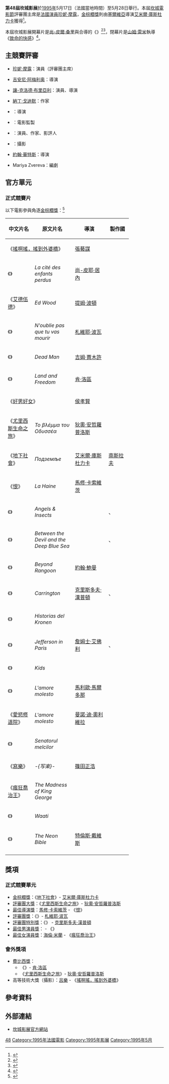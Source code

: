 {{Infobox Film Festival
| name = 1995 Cannes Film Festival
| image = <!-- 檔案不存在 CFF95poster.jpg ，可從英文維基百科取得 -->
| caption = Official poster of the 50th Cannes Film Festival an original illustration by Ryszard Horowitz<ref>{{cite news|url=http://www.festival-cannes.fr/en/archives/1995/posters.html|title=Posters 1995|accessdate=2013-12-10|archive-date=2015-01-03|archive-url=https://web.archive.org/web/20150103061343/http://www.festival-cannes.fr/en/archives/1995/posters.html|dead-url=no}}</ref>
| host = Carole Bouquet
| number = 24（正式競賽）<ref>{{cite news|url=http://www.festival-cannes.fr/en/archives/1995/allSelections.html|title=Official Selection 1995 : All the Selection|accessdate=2013-12-14|archive-date=2013-12-14|archive-url=https://web.archive.org/web/20131214194845/http://www.festival-cannes.fr/en/archives/1995/allSelections.html|dead-url=no}}</ref><br/>26 ([[一種注目|一種注目]])<br/>5 (非競賽片)<br/>10 ([[短片|短片]])
| opening = ''[[驚異狂想曲|驚異狂想曲]]''
| closing = ''[[致命的快感|致命的快感]]''
| location = 坎城
| awards         = [[金棕櫚獎|金棕櫚獎]]
| date           = {{Start date|1995|05|17|df=y}} – {{End date|1995|05|28|df=y}} 
| founded        = 1946
| website = {{URL|festival-cannes.com/en}}
}}

'''第48屆坎城影展'''於[[1995年電影|1995年]]5月17日（法國當地時間）至5月28日舉行。本屆[[坎城電影節|坎城電影節]]評審團主席是[[法國|法國]][[演員|演員]][[珍妮·摩露|珍妮·摩露]]，[[金棕櫚獎|金棕櫚獎]]則由[[塞爾維亞|塞爾維亞]]導演[[艾米爾·庫斯杜力卡|艾米爾·庫斯杜力卡]]獲得<ref>{{cite news|url=http://www.festival-cannes.fr/en/archives/1995/allAward.html|title=Awards 1995 : All Awards|accessdate=2013-12-10|archive-date=2016-08-18|archive-url=https://web.archive.org/web/20160818201935/http://www.festival-cannes.fr/en/archives/1995/allAward.html|dead-url=no}}</ref>。

本屆坎城影展開幕片是[[尚-皮爾·桑里|尚-皮爾·桑里]]與{{link-fr|馬克·卡侯|Marc Caro}}合導的《{{link-fr|驚異狂想曲|La cité des enfants perdus}}》<ref>{{cite news|url=http://www.sfgate.com/entertainment/article/U-S-Films-Top-Lineup-At-Cannes-Festival-48th-3035051.php|title=U.S. Films Top Lineup At Cannes Festival / 48th annual event begins May 17|accessdate=2013-12-10|work=The San Francisco Chronicle|first=Christopher|last=Burns|date=1995-04-26|archive-date=2020-03-26|archive-url=https://web.archive.org/web/20200326190234/https://www.sfgate.com/entertainment/article/U-S-Films-Top-Lineup-At-Cannes-Festival-48th-3035051.php|dead-url=no}}</ref><ref>{{cite news|url=http://www.apnewsarchive.com/1995/Cannes-Film-Festival-Opens/id-8dc6837e376a63941acf4dcb7c0c7126|title=CANNES FILM FESTIVAL OPENS|accessdate=2013-12-10|archive-date=2017-11-29|archive-url=https://web.archive.org/web/20171129072349/http://www.apnewsarchive.com/1995/Cannes-Film-Festival-Opens/id-8dc6837e376a63941acf4dcb7c0c7126|dead-url=no}}</ref>，閉幕片是[[山姆·雷米|山姆·雷米]]執導《[[致命的快感|致命的快感]]》<ref>{{cite news|url=http://www.independent.co.uk/arts-entertainment/the-man-from-cannes-says-yes-1617259.html|title=The man from Cannes says yes|accessdate=2013-12-10|location=London|work=The Independent|date=1995-04-27|archive-date=2020-03-26|archive-url=https://web.archive.org/web/20200326190214/https://www.independent.co.uk/arts-entertainment/the-man-from-cannes-says-yes-1617259.html|dead-url=no}}</ref>。

==主競賽評審==
*{{flagicon|France}}[[珍妮·摩露|珍妮·摩露]]：演員（評審團主席）
*{{flagicon|Italy}}[[吉安尼·阿梅利奥|吉安尼·阿梅利奥]]：導演
*{{flagicon|France}}[[讓-克洛德·布里亞利|讓-克洛德·布里亞利]]：演員、導演
*{{flagicon|South Africa}}[[納丁·戈迪默|納丁·戈迪默]]：作家
*{{flagicon|Burkina Faso}}{{link-en|蓋斯頓·卡柏|Gaston Kaboré}} ：導演
*{{flagicon|France}}{{link-en|米雪勒・瑞|Michèle Ray-Gavras}}：電影監製
*{{flagicon|Mexico}}{{link-en|埃米利奧·加西亞·里拉|Emilio Garcia Riera}}：演員、作家、影評人
*{{flagicon|France}}{{link-en|菲利普·魯斯洛特|Philippe Rousselot}}：攝影
*{{flagicon|USA}}[[約翰·華特斯|約翰·華特斯]]：導演
*{{flagicon|Russia}}Mariya Zvereva：編劇

== 官方單元 ==
=== 正式競賽片 ===
以下電影參與角逐[[金棕櫚獎|金棕櫚獎]]：<ref name="selection">{{cite web|url=http://www.festival-cannes.fr/en/archives/1995/allSelections.html |title=Official Selection 1995: All the Selection |work=festival-cannes.fr |deadurl=yes |archiveurl=https://web.archive.org/web/20131214194845/http://www.festival-cannes.fr/en/archives/1995/allSelections.html |archivedate=2013-12-14 }}</ref>
{| class="sortable wikitable" width="85%" cellpadding="5"
|-
!width="20%"| 中文片名
!width="30%"| 原文片名
!width="25%"| 導演
!width="17%"| 製作國
|-
|colspan=2 | 《[[搖啊搖，搖到外婆橋|搖啊搖，搖到外婆橋]]》 || [[張藝謀|張藝謀]] || {{CHN}}
|-
| 《{{link-fr|驚異狂想曲|La cité des enfants perdus}}》 || ''La cité des enfants perdus''  || [[尚-皮爾·桑里|尚-皮耶·居內]]<br>{{link-fr|馬克·卡侯|Marc Caro}} || {{FRA}}
|-
| 《[[艾德·伍德_(电影)|艾德伍德]]》 || ''Ed Wood'' || [[蒂姆·伯頓|提姆·波頓]] || {{USA}}
|-
| 《{{link-fr|不要忘記你將死|N'oublie pas que tu vas mourir}}》 || ''N'oublie pas que tu vas mourir'' || [[札維耶·波瓦|札維耶·波瓦]] || {{FRA}}
|-
| 《{{link-en|你看見死亡的顏色嗎？|Dead Man}}》 || ''Dead Man'' || [[吉姆·賈木許|吉姆·賈木許]] || {{USA}}
|-
| 《{{link-en|以祖國之名|Land and Freedom}}》 || ''Land and Freedom'' || [[肯·洛區|肯·洛區]] || {{UK}}
|-
|colspan=2 | 《[[好男好女|好男好女]]》 || [[侯孝賢|侯孝賢]] || {{TWN}}
|-
| 《[[尤里西斯生命之旅|尤里西斯生命之旅]]》 || ''Το βλέμμα του Οδυσσέα'' || [[泰奧·安哲羅普洛斯|狄奧·安哲羅普洛斯]] || {{GRE}}
|-style="background:#FFF179;"
| 《[[地下社會|地下社會]]》 || ''Подземље '' || [[艾米爾·庫斯杜力卡|艾米爾·庫斯杜力卡]] || {{flagicon|FR Yugoslavia}}[[南斯拉夫聯盟共和國|南斯拉夫]]
|-
| 《[[恨_(1995年電影)|恨]]》 || ''La Haine'' || [[馬修·卡索維茨|馬修·卡索維茨]] || {{FRA}}
|-
| 《{{link-en|情色風暴|Angels & Insects}}》 || ''Angels & Insects'' || {{link-en|菲力普·哈斯|Philip Haas}} || {{USA}}、{{UK}}
|-
| 《{{link-fr|惡魔與深藍海|Between the Devil and the Deep Blue Sea}}》 || ''Between the Devil and the Deep Blue Sea'' || {{link-fr|馬里翁·昂塞爾|Marion Hänsel}} || {{FRA}}、{{BEL}}
|-
| 《{{link-en|遠東之旅|Beyond Rangoon}}》 || ''Beyond Rangoon'' || [[約翰·鮑曼_(導演)|約翰·鮑曼]] || {{USA}}
|-
| 《{{link-en|玻璃情人|Carrington (film)}}》 || ''Carrington'' || [[基斯杜化·咸頓|克里斯多夫·漢普頓]] || {{UK}}、{{FRA}}
|-
| 《{{link-es|柯羅內的故事|Historias del Kronen (película)}}》 || ''Historias del Kronen'' || {{link-es|蒙索·阿曼達斯|Montxo Armendáriz}} || {{ESP}}
|-
| 《{{link-en|總統的秘密情人|Jefferson in Paris}}》 || ''Jefferson in Paris'' || [[詹姆士·艾佛利|詹姆士·艾佛利]] || {{USA}}、{{FRA}}
|-
| 《{{link-en|衝擊年代|Kids (film)}}》 || ''Kids'' || {{link-en|賴瑞·克拉克|Larry Clark}} || {{USA}}
|-
| 《{{link-it|骯髒的愛情|L'amore molesto}}》 || ''L'amore molesto'' || [[馬利歐·馬爾多那|馬利歐·馬爾多那]] || {{ITA}}
|-
| 《[[愛慾修道院|愛慾修道院]]》 || ''L'amore molesto'' || [[曼諾·迪·奧利維拉|曼諾·迪·奧利維拉]] || {{POR}}
|-
| 《{{link-ro|蝸牛參議員|Senatorul melcilor}}》 || ''Senatorul melcilor'' || {{link-ro|米爾切亞·丹流克|Mircea Daneliuc}} || {{ROM}}
|-
| 《[[寫樂_(電影)|寫樂]]》 || ''-{写楽}-'' || [[篠田正浩|篠田正浩]] || {{JPN}}
|-
| 《[[神經大帝|瘋狂喬治王]]》 || ''The Madness of King George'' || {{link-en|尼可拉斯·海納|Nicholas Hytner}} || {{UK}}
|-
| 《{{link-en|時間 (1995年電影)|Waati|時間}}》 || ''Waati'' || {{link-en|蘇雷曼·西塞|Souleymane Cissé}} || {{MLI}}
|-
| 《{{link-en|霓虹寶典|The Neon Bible (film)}}》 || ''The Neon Bible'' || [[特倫斯·戴維斯|特倫斯·戴維斯]] || {{UK}}
|-
|}

== 獎項 ==
=== 正式競賽單元 ===
*[[金棕櫚獎|金棕櫚獎]]：《[[地下社會|地下社會]]》- [[艾米爾·庫斯杜力卡|艾米爾·庫斯杜力卡]]
*[[评审团大奖_(戛纳电影节)|評審團大獎]]：《[[尤里西斯生命之旅|尤里西斯生命之旅]]》- [[泰奧·安哲羅普洛斯|狄奧·安哲羅普洛斯]]
*[[最佳導演獎_(坎城影展)|最佳導演獎]]：[[馬修·卡索維茨|馬修·卡索維茨]] - 《[[恨_(1995年電影)|恨]]》
*[[坎城影展評審團獎|評審團獎]]：《{{link-fr|不要忘記你將死|N'oublie pas que tu vas mourir}}》- [[札維耶·波瓦|札維耶·波瓦]]
*[[坎城影展評審團獎|評審團特別獎]]：《{{link-en|玻璃情人|Carrington (film)}}》 - [[基斯杜化·咸頓|克里斯多夫·漢普頓]]
*[[最佳男演員獎_(坎城影展)|最佳男演員獎]]：{{link-en|喬納森•普雷斯|Jonathan Pryce}} - 《{{link-en|玻璃情人|Carrington (film)}}》
*[[最佳女演员奖_(戛纳电影节)|最佳女演員獎]]：[[海倫·米蘭|海倫·米蘭]] - 《[[神經大帝|瘋狂喬治王]]》

=== 會外獎項 ===
*[[坎城影展費比西國際影評人獎|費比西獎]]：
**《{{link-en|以祖國之名|Land and Freedom}}》- [[肯·洛區|肯·洛區]]
**《[[尤里西斯生命之旅|尤里西斯生命之旅]]》- [[泰奧·安哲羅普洛斯|狄奧·安哲羅普洛斯]]
*高等技術大獎（攝影）：[[呂樂_(電影人)|呂樂]] - 《[[搖啊搖，搖到外婆橋|搖啊搖，搖到外婆橋]]》

== 參考資料 ==
{{reflist}}

==外部連結==
* [http://www.festival-cannes.com/ 坎城影展官方網站] {{Wayback|url=http://www.festival-cannes.com/ |date=20111026053444 }}

{{康城電影節}}

[[Category:戛纳电影节|48]]
[[Category:1995年法國電影|Category:1995年法國電影]]
[[Category:1995年影展|Category:1995年影展]]
[[Category:1995年5月|Category:1995年5月]]